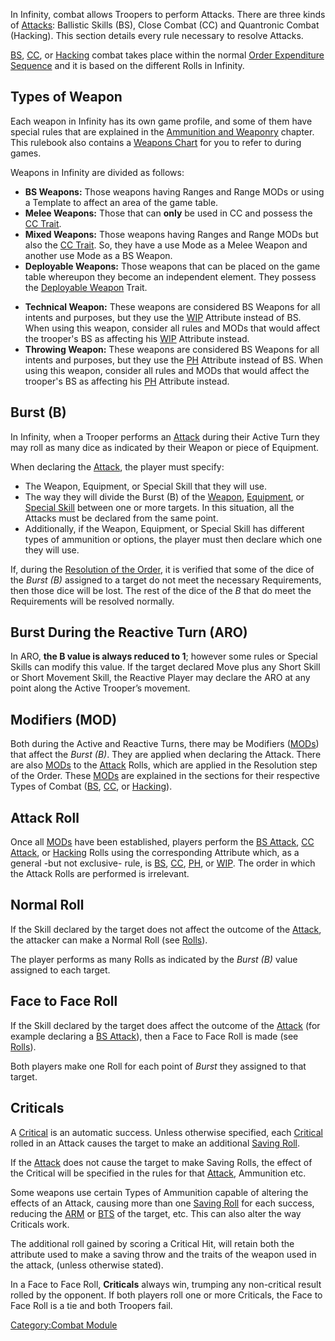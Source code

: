 {{section-combat-module}}


In Infinity, combat allows Troopers to perform Attacks. There are three kinds of [[Attacks]]: Ballistic Skills (BS), Close Combat (CC) and Quantronic Combat (Hacking). This section details every rule necessary to resolve Attacks.

[[Ballistic Skills|BS]], [[Close Combat|CC]], or [[Hacking]] combat takes place within the normal [[Order Expenditure Sequence]] and it is based on the different Rolls in Infinity.


== Types of Weapon ==
Each weapon in Infinity has its own game profile, and some of them have special rules that are explained in the [[Ammunition and Weaponry]] chapter. This rulebook also contains a [[Weapons Chart]] for you to refer to during games.

Weapons in Infinity are divided as follows:
* '''BS Weapons:''' Those weapons having Ranges and Range MODs or using a Template to affect an area of the game table.  
* '''Melee Weapons:''' Those that can '''only''' be used in CC and possess the [[CC Trait]].  
* '''Mixed Weapons:''' Those weapons having Ranges and Range MODs but also the [[CC Trait]]. So, they have a use Mode as a Melee Weapon and another use Mode as a BS Weapon.  
* '''Deployable Weapons:''' Those weapons that can be placed on the game table whereupon they become an independent element. They possess the [[Deployable Weapon]] Trait. 
{{n4list}}
* '''Technical Weapon:''' These weapons are considered BS Weapons for all intents and purposes, but they use the [[WIP]] Attribute instead of BS. When using this weapon, consider all rules and MODs that would affect the trooper's BS as affecting his [[WIP]] Attribute instead.
* '''Throwing Weapon:''' These weapons are considered BS Weapons for all intents and purposes, but they use the [[PH]] Attribute instead of BS. When using this weapon, consider all rules and MODs that would affect the trooper's BS as affecting his [[PH]] Attribute instead.
{{n4end}}


== Burst (B) ==
In Infinity, when a Trooper performs an [[Attack]] during their Active Turn they may roll as many dice as indicated by their Weapon or piece of Equipment. 

When declaring the [[Attack]], the player must specify:
* The Weapon, Equipment, or Special Skill that they will use. 
* The way they will divide the Burst (B) of the [[Weapon]], [[Equipment]], or [[Special Skill]] between one or more targets. In this situation, all the Attacks must be declared from the same point. 
* Additionally, if the Weapon, Equipment, or Special Skill has different types of ammunition or options, the player must then declare which one they will use. 

If, during the [[Trooper_Activation#Order_Expenditure_Sequence|Resolution of the Order]], it is verified that some of the dice of the ''Burst (B)'' assigned to a target do not meet the necessary Requirements, then those dice will be lost. The rest of the dice of the ''B'' that do meet the Requirements will be resolved normally. 


== Burst During the Reactive Turn (ARO) ==
In ARO, '''the B value is always reduced to 1'''; however some rules or Special Skills can modify this value. If the target declared Move plus any Short Skill or Short Movement Skill, the Reactive Player may declare the ARO at any point along the Active Trooper’s movement.


== Modifiers (MOD) ==
Both during the Active and Reactive Turns, there may be Modifiers ([[MODs]]) that affect the ''Burst (B)''. They are applied when declaring the Attack. There are also [[MODs]] to the [[Attack]] Rolls, which are applied in the Resolution step of the Order. These [[MODs]] are explained in the sections for their respective Types of Combat ([[Ballistic Skills|BS]], [[Close Combat|CC]], or [[Hacking]]).


== Attack Roll ==
Once all [[MODs]] have been established, players perform the [[BS Attack]], [[CC Attack]], or [[Hacking]] Rolls using the corresponding Attribute which, as a general -but not exclusive- rule, is [[BS]], [[CC]], [[PH]], or [[WIP]]. The order in which the Attack Rolls are performed is irrelevant.


== Normal Roll ==
If the Skill declared by the target does not affect the outcome of the [[Attack]], the attacker can make a Normal Roll (see [[Rolls]]). 

The player performs as many Rolls as indicated by the ''Burst (B)'' value assigned to each target.


== Face to Face Roll ==
If the Skill declared by the target does affect the outcome of the [[Attack]] (for example declaring a [[BS Attack]]), then a Face to Face Roll is made (see [[Rolls]]). 

Both players make one Roll for each point of ''Burst'' they assigned to that target.


== Criticals ==
A [[Critical]] is an automatic success. Unless otherwise specified, each [[Critical]] rolled in an Attack causes the target to make an additional [[Saving Roll]].

If the [[Attack]] does not cause the target to make Saving Rolls, the effect of the Critical will be specified in the rules for that [[Attack]], Ammunition etc.


{{greybox-start}}
Some weapons use certain Types of Ammunition capable of altering the effects of an Attack, causing more than one [[Saving Roll]] for each success, reducing the [[ARM]] or [[BTS]] of the target, etc. This can also alter the way Criticals work.

The additional roll gained by scoring a Critical Hit, will retain both the attribute used to make a saving throw and the traits of the weapon used in the attack, (unless otherwise stated).
{{greybox-end}}


{{remember-start}}
In a Face to Face Roll, '''Criticals''' always win, trumping any non-critical result rolled by the opponent. If both players roll one or more Criticals, the Face to Face Roll is a tie and both Troopers fail.
{{remember-end}}








{{section-combat-module}}


[[Category:Combat Module]]